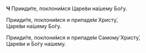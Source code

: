 **Ч** Прииди́те, поклони́мся Царе́ви на́шему Бо́гу.

Прииди́те, поклони́мся и припаде́м Христу́,  
Царе́ви на́шему Бо́гу.

Прииди́те, поклони́мся и припаде́м Самому́ Христу́,  
Царе́ви и Бо́гу на́шему.
